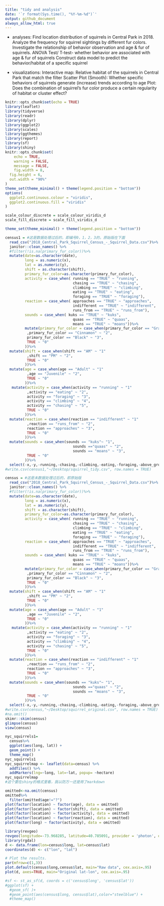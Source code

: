 ```yaml
---
title: "tidy and analysis"
date: '`r format(Sys.time(), "%Y-%m-%d")`'
output: github_document
always_allow_html: true
---
```


- analyses: 
Find location distribution of squirrels in Central Park in 2018.
Analyze the frequency for squirrel sightings by different fur colors.
Investigate the relationship of behavior observation and age & fur of squirrels.
ANOVA Test/ T-test- whether behavior are associated with age & fur of squirrels
Construct data model to predict the behavior/habitat of a specific squirrel 

- visualizations: 
Interactive map: Relative habitat of the squirrels in Central Park that match the filter
Scatter Plot (Smooth): Whether specific behaviors of squirrels generate (increase) trends according to age
Plot: Does the combination of squirrel's fur color produce a certain regularity of habitat or cluster effect?

```r
knitr::opts_chunk$set(echo = TRUE)
library(leaflet)
library(tidyverse)
library(readr)
library(dplyr)
library(ggplot2)
library(scales)
library(ggthemes)
library(report)
library(sf)
library(shiny)
knitr::opts_chunk$set(
	echo = TRUE,
	warning = FALSE,
	message = FALSE, 
	fig.width = 8, 
  fig.height = 6,
  out.width = "90%"
)
theme_set(theme_minimal() + theme(legend.position = "bottom"))
options(
  ggplot2.continuous.colour = "viridis",
  ggplot2.continuous.fill = "viridis"
)

scale_colour_discrete = scale_colour_viridis_d
scale_fill_discrete = scale_fill_viridis_d

theme_set(theme_minimal() + theme(legend.position = "bottom"))
```

```r
census1 = #这是数据处理过后的，即编号0，1，2，3的，原始版在下面
  read_csv("2018_Central_Park_Squirrel_Census_-_Squirrel_Data.csv")%>% 
  janitor::clean_names() %>%
  #filter(!is.na(primary_fur_color))%>%
  mutate(date=as.character(date),
         long = as.numeric(x),
         lat = as.numeric(y),
         shift = as.character(shift),
         primary_fur_color=as.character(primary_fur_color),
         activity = case_when( running == "TRUE" ~ "running",
                               chasing == "TRUE" ~ "chasing",
                               climbing == "TRUE" ~ "climbing",
                               eating == "TRUE" ~ "eating",
                               foraging == "TRUE" ~ "foraging"),
         reaction = case_when( approaches == "TRUE" ~ "approaches",
                               indifferent == "TRUE" ~ "indifferent",
                               runs_from == "TRUE" ~ "runs_from"),
         sounds = case_when( kuks == "TRUE" ~ "kuks",
                               quaas == "TRUE" ~ "quaas",
                               moans == "TRUE" ~ "moans"))%>%
         mutate(primary_fur_color = case_when(primary_fur_color == "Gray" ~ "1"
          ,primary_fur_color == "Cinnamon" ~ "2",
          primary_fur_color == "Black" ~ "3",
          TRUE ~ "0"
         ))%>%
  mutate(shift = case_when(shift == "AM" ~ "1"
          ,shift == "PM" ~ "2",
          TRUE ~ "0"
         ))%>%
  mutate(age = case_when(age == "Adult" ~ "1"
          ,age == "Juvenile" ~ "2",
          TRUE ~ "0"
         ))%>%
   mutate(activity = case_when(activity == "running" ~ "1"
          ,activity == "eating" ~ "2",
          activity == "foraging" ~ "3",
          activity == "climbing" ~ "4",
          activity == "chasing" ~ "5",
          TRUE ~ "0"
         ))%>%
  mutate(reaction = case_when(reaction == "indifferent" ~ "1"
          ,reaction == "runs_from" ~ "2",
          reaction == "approaches" ~ "3",
          TRUE ~ "0"
         ))%>%
  mutate(sounds = case_when(sounds == "kuks"~ "1",
                               sounds =="quaas" ~ "2",
                               sounds == "moans" ~ "3",
          TRUE ~ "0"
         ))%>%
  select(-x,-y,-running,-chasing,-climbing,-eating,-foraging,-above_ground_sighter_measurement,-color_notes,-other_activities,-specific_location ,-tail_flags ,-tail_twitches,-other_interactions,-kuks,-quaas,-moans,-approaches,-indifferent,-runs_from)
#write.csv(census1,"~/Desktop/squirrel_tidy.csv", row.names = TRUE)
```

```r
census = #这是未数据处理过后的，即原始版
  read_csv("2018_Central_Park_Squirrel_Census_-_Squirrel_Data.csv")%>% 
  janitor::clean_names() %>%
  #filter(!is.na(primary_fur_color))%>%
  mutate(date=as.character(date),
         long = as.numeric(x),
         lat = as.numeric(y),
         shift = as.character(shift),
         primary_fur_color=as.character(primary_fur_color),
         activity = case_when( running == "TRUE" ~ "running",
                               chasing == "TRUE" ~ "chasing",
                               climbing == "TRUE" ~ "climbing",
                               eating == "TRUE" ~ "eating",
                               foraging == "TRUE" ~ "foraging"),
         reaction = case_when( approaches == "TRUE" ~ "approaches",
                               indifferent == "TRUE" ~ "indifferent",
                               runs_from == "TRUE" ~ "runs_from"),
         sounds = case_when( kuks == "TRUE" ~ "kuks",
                               quaas == "TRUE" ~ "quaas",
                               moans == "TRUE" ~ "moans"))%>%
         mutate(primary_fur_color = case_when(primary_fur_color == "Gray" ~ "1"
          ,primary_fur_color == "Cinnamon" ~ "2",
          primary_fur_color == "Black" ~ "3",
          TRUE ~ "0"
         ))%>%
  mutate(shift = case_when(shift == "AM" ~ "1"
          ,shift == "PM" ~ "2",
          TRUE ~ "0"
         ))%>%
  mutate(age = case_when(age == "Adult" ~ "1"
          ,age == "Juvenile" ~ "2",
          TRUE ~ "0"
         ))%>%
   mutate(activity = case_when(activity == "running" ~ "1"
          ,activity == "eating" ~ "2",
          activity == "foraging" ~ "3",
          activity == "climbing" ~ "4",
          activity == "chasing" ~ "5",
          TRUE ~ "0"
         ))%>%
  mutate(reaction = case_when(reaction == "indifferent" ~ "1"
          ,reaction == "runs_from" ~ "2",
          reaction == "approaches" ~ "3",
          TRUE ~ "0"
         ))%>%
  mutate(sounds = case_when(sounds == "kuks"~ "1",
                               sounds =="quaas" ~ "2",
                               sounds == "moans" ~ "3",
          TRUE ~ "0"
         ))%>%
  select(-x,-y,-running,-chasing,-climbing,-eating,-foraging,-above_ground_sighter_measurement,-color_notes,-other_activities,-specific_location ,-tail_flags ,-tail_twitches,-other_interactions,-kuks,-quaas,-moans,-approaches,-indifferent,-runs_from)
#write.csv(census,"~/Desktop/squirrel_original.csv", row.names = TRUE)
#na.omit()
skimr::skim(census)
glimpse(census)
view(census)
```


```r
nyc_squirrels1=
  census%>%
  ggplot(aes(long, lat)) +
  geom_point() +
  theme_map()
nyc_squirrels1
nyc_squirrelmap <- leaflet(data=census) %>%
  addTiles() %>%  
  addMarkers(lng=~long, lat=~lat, popup= ~hectare)
nyc_squirrelmap
#这个要在shiny的格式里看，我以防万一还是用了markdown
```

```r
omitted<-na.omit(census)
omitted%>%
  filter(omitted$age!="?")
plot(factor(location) ~ factor(age), data = omitted)
plot(factor(location) ~ factor(shift), data = omitted)
plot(factor(location) ~ factor(activity), data = omitted)
plot(factor(location) ~ factor(reaction), data = omitted)
plot(factor(long) ~ factor(activity), data = omitted)
```


```r
library(revgeo)
revgeo(longitude=-73.968285, latitude=40.785091, provider = 'photon', output='frame')
library(rgdal)
d <- data.frame(lon=census$long, lat=census$lat)
coordinates(d) <- c("lon", "lat")
```

```r
# Plot the results.
par(mfrow=c(1,3))
plot.default(census$long,census$lat, main="Raw data", cex.axis=.95)
plot(d, axes=TRUE, main="Original lat-lon", cex.axis=.95)

#sf <- st_as_sf(d, coords = c('census$long', 'census$lat'))
#ggplot(sf) + 
  #geom_sf( )+
  #geom_point(aes(census$long, census$lat),color="steelblue") +
  #theme_map()
```

```r

```
